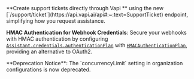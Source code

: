 <Card title="Support Ticket Submission via API" icon="ticket" href="https://api.vapi.ai/api#:~:text=SupportTicket">
  **Create support tickets directly through Vapi ** using the new [`/support/ticket`](https://api.vapi.ai/api#:~:text=SupportTicket) endpoint, simplifying how you request assistance.
</Card>

**HMAC Authentication for Webhook Credentials**: Secure your webhooks with HMAC authentication by configuring [`Assistant.credentials.authenticationPlan`](https://api.vapi.ai/api#:~:text=Assistant,-AssistantPaginatedResponse) with [`HMACAuthenticationPlan`](https://api.vapi.ai/api#:~:text=HMACAuthenticationPlan), providing an alternative to OAuth2.

<Warning>
  **Deprecation Notice**: The `concurrencyLimit` setting in organization configurations is now deprecated.
</Warning>

